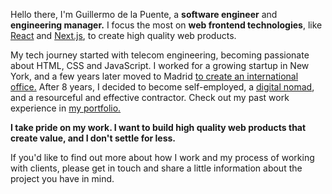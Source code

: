 Hello there, I'm Guillermo de la Puente, a **software engineer** and **engineering manager.**
I focus the most on **web frontend technologies**, like [React](https://reactjs.org/) and [Next.js](https://nextjs.org/), to create high quality web products.

My tech journey started with telecom engineering, becoming passionate about HTML, CSS and JavaScript.
I worked for a growing startup in New York, and a few years later moved to Madrid [to create an international office.](/blog/podcast-building-a-team-from-scratch-with-splash)
After 8 years, I decided to become self-employed, a [digital nomad](/blog/category/digital+nomad), and a resourceful and effective contractor. Check out my past work experience in [my portfolio.](/portfolio)

**I take pride on my work. I want to build high quality web products that create value, and I don't settle for less.**

If you'd like to find out more about how I work and my process of working with clients, please
get in touch and share a little information about the project you have in mind.
